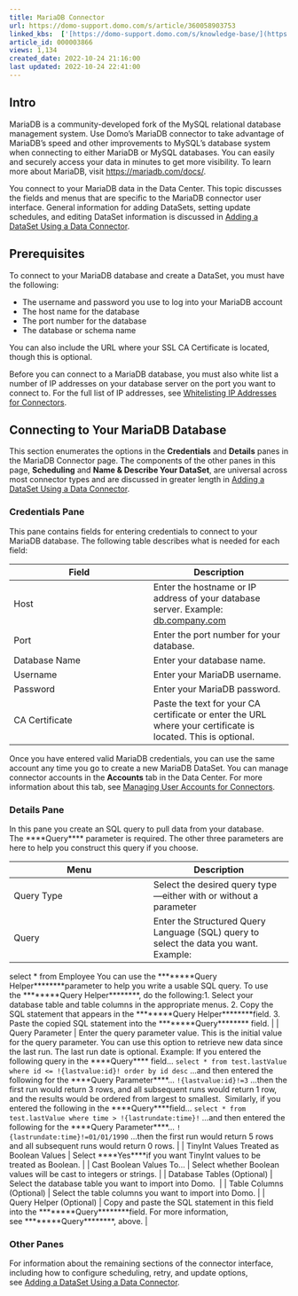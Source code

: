 ```yaml
---
title: MariaDB Connector
url: https://domo-support.domo.com/s/article/360058903753
linked_kbs:  ['[https://domo-support.domo.com/s/knowledge-base/](https://domo-support.domo.com/s/knowledge-base/)', '[https://domo-support.domo.com/s/](https://domo-support.domo.com/s/)', '[https://domo-support.domo.com/s/topic/0TO5w000000ZammGAC](https://domo-support.domo.com/s/topic/0TO5w000000ZammGAC)', '[https://domo-support.domo.com/s/topic/0TO5w000000ZanLGAS](https://domo-support.domo.com/s/topic/0TO5w000000ZanLGAS)', '[https://domo-support.domo.com/s/topic/0TO5w000000ZaojGAC](https://domo-support.domo.com/s/topic/0TO5w000000ZaojGAC)', '[https://domo-support.domo.com/s/article/360042926274](https://domo-support.domo.com/s/article/360042926274)', '[https://domo-support.domo.com/s/article/360043630093](https://domo-support.domo.com/s/article/360043630093)', '[https://domo-support.domo.com/s/article/360042926054](https://domo-support.domo.com/s/article/360042926054)', '[https://domo-support.domo.com/s/article/360058903753](https://domo-support.domo.com/s/article/360058903753)', '[https://domo-support.domo.com/s/topic/0TO5w000000ZaojGAC/database-connectors](https://domo-support.domo.com/s/topic/0TO5w000000ZaojGAC/database-connectors)', '[https://domo-support.domo.com/s/article/360043429933](https://domo-support.domo.com/s/article/360043429933)', '[https://domo-support.domo.com/s/article/360043429953](https://domo-support.domo.com/s/article/360043429953)', '[https://domo-support.domo.com/s/article/360042925494](https://domo-support.domo.com/s/article/360042925494)', '[https://domo-support.domo.com/s/article/4408174643607](https://domo-support.domo.com/s/article/4408174643607)', '[https://domo-support.domo.com/s/article/360043429913](https://domo-support.domo.com/s/article/360043429913)', '[https://domo-support.domo.com/s/login/](https://domo-support.domo.com/s/login/)']
article_id: 000003866
views: 1,134
created_date: 2022-10-24 21:16:00
last updated: 2022-10-24 22:41:00
---
```




Intro
-----


MariaDB is a community-developed fork of the MySQL relational database management system. Use Domo's MariaDB connector to take advantage of MariaDB's speed and other improvements to MySQL's database system when connecting to either MariaDB or MySQL databases. You can easily and securely access your data in minutes to get more visibility. To learn more about MariaDB, visit <https://mariadb.com/docs/>.


You connect to your MariaDB data in the Data Center. This topic discusses the fields and menus that are specific to the MariaDB connector user interface. General information for adding DataSets, setting update schedules, and editing DataSet information is discussed in [Adding a DataSet Using a Data Connector](/s/article/360042926274 "Adding a DataSet Using a Data Connector").


Prerequisites
-------------


To connect to your MariaDB database and create a DataSet, you must have the following:


* The username and password you use to log into your MariaDB account
* The host name for the database
* The port number for the database
* The database or schema name


You can also include the URL where your SSL CA Certificate is located, though this is optional.


Before you can connect to a MariaDB database, you must also white list a number of IP addresses on your database server on the port you want to connect to. For the full list of IP addresses, see [Whitelisting IP Addresses for Connectors](/s/article/360043630093 "Whitelisting IP Addresses for Connectors").


Connecting to Your MariaDB Database
-----------------------------------


This section enumerates the options in the **Credentials** and **Details** panes in the MariaDB Connector page. The components of the other panes in this page, **Scheduling** and **Name & Describe Your DataSet**, are universal across most connector types and are discussed in greater length in [Adding a DataSet Using a Data Connector](/s/article/360042926274 "Adding a DataSet Using a Data Connector").


### Credentials Pane


This pane contains fields for entering credentials to connect to your MariaDB database. The following table describes what is needed for each field:  




| Field | Description |
| --- | --- |
| Host | Enter the hostname or IP address of your database server. Example: [db.company.com](http://db.company.com) |
| Port | Enter the port number for your database. |
| Database Name | Enter your database name. |
| Username | Enter your MariaDB username. |
| Password | Enter your MariaDB password. |
| CA Certificate | Paste the text for your CA certificate or enter the URL where your certificate is located. This is optional. |


Once you have entered valid MariaDB credentials, you can use the same account any time you go to create a new MariaDB DataSet. You can manage connector accounts in the **Accounts** tab in the Data Center. For more information about this tab, see [Managing User Accounts for Connectors](/s/article/360042926054 "Managing User Accounts for Connectors").


### Details Pane


In this pane you create an SQL query to pull data from your database. The ****Query**** parameter is required. The other three parameters are here to help you construct this query if you choose.




| Menu | Description |
| --- | --- |
| Query Type | Select the desired query type—either with or without a parameter |
| Query | Enter the Structured Query Language (SQL) query to select the data you want. Example:
select \* from Employee
You can use the ********Query Helper********parameter to help you write a usable SQL query. To use the ********Query Helper********, do the following:1. Select your database table and table columns in the appropriate menus.
2. Copy the SQL statement that appears in the ********Query Helper********field.
3. Paste the copied SQL statement into the ********Query******** field.
 |
| Query Parameter | Enter the query parameter value. This is the initial value for the query parameter. You can use this option to retrieve new data since the last run. The last run date is optional.
Example: If you entered the following query in the ****Query**** field...
`select * from test.lastValue where id <= !{lastvalue:id}! order by id desc`
...and then entered the following for the ****Query Parameter****...
`!{lastvalue:id}!=3`
...then the first run would return 3 rows, and all subsequent runs would return 1 row, and the results would be ordered from largest to smallest. 
Similarly, if you entered the following in the ****Query****field...
`select * from test.lastValue where time > !{lastrundate:time}!`
...and then entered the following for the ****Query Parameter****...
`!{lastrundate:time}!=01/01/1990`
...then the first run would return 5 rows and all subsequent runs would return 0 rows. |
| TinyInt Values Treated as Boolean Values | Select ****Yes****if you want TinyInt values to be treated as Boolean. |
| Cast Boolean Values To... | Select whether Boolean values will be cast to integers or strings. |
| Database Tables (Optional) | Select the database table you want to import into Domo.  |
| Table Columns (Optional) | Select the table columns you want to import into Domo. |
| Query Helper (Optional) | Copy and paste the SQL statement in this field into the ********Query********field. For more information, see ********Query********, above. |


### Other Panes


For information about the remaining sections of the connector interface, including how to configure scheduling, retry, and update options, see [Adding a DataSet Using a Data Connector](/s/article/360042926274 "Adding a DataSet Using a Data Connector").

